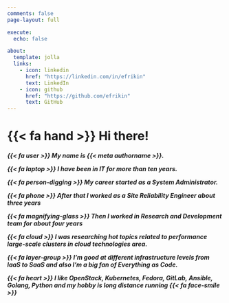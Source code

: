 ```yaml
---
comments: false
page-layout: full

execute:
  echo: false

about:
  template: jolla
  links:
    - icon: linkedin
      href: "https://linkedin.com/in/efrikin"
      text: LinkedIn
    - icon: github
      href: "https://github.com/efrikin"
      text: GitHub
---
```


# {{< fa hand >}} [Hi there!]{.primary}
<h5>{{< fa user >}} My name is {{< meta authorname >}}.

{{< fa laptop >}} I have been in IT for more than ten years.

{{< fa person-digging >}} My career started as a System Administrator.

{{< fa phone >}} After that I worked as a Site Reliability Engineer about three years

{{< fa magnifying-glass >}} Then I worked in Research and Development team for about four years

{{< fa cloud >}} I was researching hot topics related to performance large-scale clusters in cloud technologies area.

{{< fa layer-group >}} I’m good at different infrastructure levels from IaaS to SaaS and also I'm a big fan of Everything as Code.

{{< fa heart >}} I like OpenStack, Kubernetes, Fedora, GitLab, Ansible, Golang, Python and my hobby is long distance running {{< fa face-smile >}}</h3>

